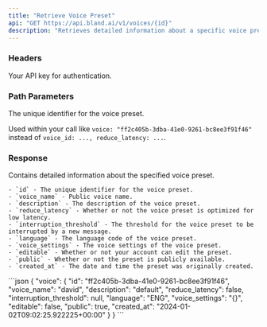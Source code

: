```yaml
---
title: "Retrieve Voice Preset" 
api: "GET https://api.bland.ai/v1/voices/{id}"
description: "Retrieves detailed information about a specific voice preset for the given id."
---
```


### Headers

<ParamField header="authorization" type="string" required>
  Your API key for authentication.
</ParamField>

### Path Parameters

<ParamField query="id" type="string" required>
  The unique identifier for the voice preset.

  Used within your call like `voice: "ff2c405b-3dba-41e0-9261-bc8ee3f91f46"` instead of `voice_id: ..., reduce_latency: ...`.
</ParamField>

### Response

<ResponseField type="object" name="voice">
    Contains detailed information about the specified voice preset. 
    
    - `id` - The unique identifier for the voice preset.
    - `voice_name` - Public voice name.
    - `description` - The description of the voice preset.
    - `reduce_latency` - Whether or not the voice preset is optimized for low latency.
    - `interruption_threshold` - The threshold for the voice preset to be interrupted by a new message.
    - `language` - The language code of the voice preset.
    - `voice_settings` - The voice settings of the voice preset.
    - `editable` - Whether or not your account can edit the preset.
    - `public` - Whether or not the preset is publicly available.
    - `created_at` - The date and time the preset was originally created.
</ResponseField>

<ResponseExample>
```json
{
    "voice": {
        "id": "ff2c405b-3dba-41e0-9261-bc8ee3f91f46",
        "voice_name": "david",
        "description": "default",
        "reduce_latency": false,
        "interruption_threshold": null,
        "language": "ENG",
        "voice_settings": "{}",
        "editable": false,
        "public": true,
        "created_at": "2024-01-02T09:02:25.922225+00:00"
    }
}
```
</ResponseExample>



